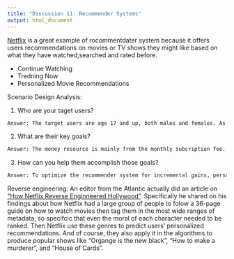 ```yaml
---
title: "Discussion 11: Recommender Systems"
output: html_document
---
```


[Netflix](https://www.netflix.com/) is a great example of rocommentdater system because it offers users recommendations on movies or TV shows they might like based on what they have watched,searched and rated before. 

  - Continue Watching
  - Tredning Now
  - Personalized Movie Recommendations

Scenario Design Analysis:

1. Who are your taget users?
```sh
Answer: The target users are age 17 and up, both males and females. As well as households who can afford the monthly subscription fee. 
```

2. What are their key goals?
```sh
Answer: The money resource is mainly from the monthly subcription fee. It's their goal to keep the subscribers to stay and attract more new users, in order to dominate the global intenet TV market and replace the tradtional cable-TVs/media companies.
```

3. How can you help them accomplish those goals?
```sh
Answer: To optimize the recommender system for incremental gains, personalization is the key for people to continue gaining the benefits. Netflix has invested a lot in complementing for the best recommendation algorithms. But I also think the key effectiveness of its recommender systam actually comes from user's ratings on the movies/videos/shows they've watched, but personally I've never rated anything on Netlifx because the feature never stood out to me, once they've improved this part of user experiences, they can provide even vetter predictive accurancy. 
```

Reverse engineering:
An editor from the Atlantic actually did an article on ["How Netflix Reverse Enginneered Hollywood"](http://www.theatlantic.com/technology/archive/2014/01/how-netflix-reverse-engineered-hollywood/282679/). Specifically he shared on his findings about how Netflix had a large group of people to folow a 36-page guide on how to watch movies then tag them in the most wide ranges of metadata, so specifcic that even the moral of each character needed to be ranked. Then Netflix use these genres to predict users' personalized recommendations. And of course, they also apply it in the algorithms to produce popular shows like "Organge is the new black", "How to make a murderer", and "House of Cards". 